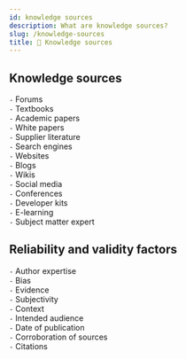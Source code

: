 ```yaml
---
id: knowledge sources
description: What are knowledge sources?
slug: /knowledge-sources
title: 🧠 Knowledge sources
---
```


## Knowledge sources

`-` Forums <br />
`-` Textbooks <br />
`-` Academic papers <br />
`-` White papers <br />
`-` Supplier literature <br />
`-` Search engines <br />
`-` Websites <br />
`-` Blogs <br />
`-` Wikis <br />
`-` Social media <br />
`-` Conferences <br />
`-` Developer kits <br />
`-` E-learning <br />
`-` Subject matter expert <br />


## Reliability and validity factors
`-` Author expertise <br />
`-` Bias <br />
`-` Evidence <br />
`-` Subjectivity <br />
`-` Context <br />
`-` Intended audience <br />
`-` Date of publication <br />
`-` Corroboration of sources <br />
`-` Citations <br />